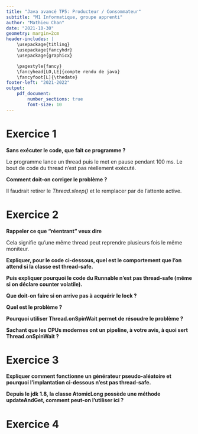```yaml
---
title: "Java avancé TP5: Producteur / Consommateur"
subtitle: "M1 Informatique, groupe apprenti"
author: "Mathieu Chan"
date: "2021-10-30"
geometry: margin=2cm
header-includes: |
	\usepackage{titling}
	\usepackage{fancyhdr}
	\usepackage{graphicx}

	\pagestyle{fancy}
	\fancyhead[LO,LE]{compte rendu de java}
	\fancyfoot[L]{\thedate}
footer-left: "2021-2022"
output:
    pdf_document:
        number_sections: true
		font-size: 10
---
```


\pagebreak

# Exercice 1

**Sans exécuter le code, que fait ce programme ?**

Le programme lance un thread puis le met en pause pendant 100 ms.
Le bout de code du thread n'est pas réellement exécuté.

**Comment doit-on corriger le problème ?**

Il faudrait retirer le *Thread.sleep()* et le remplacer par de l'attente active.

# Exercice 2

**Rappeler ce que "réentrant" veux dire**

Cela signifie qu'une même thread peut reprendre plusieurs fois le même moniteur.

**Expliquer, pour le code ci-dessous, quel est le comportement que l'on attend si
la classe est thread-safe.**


**Puis expliquer pourquoi le code du Runnable n'est pas thread-safe
(même si on déclare counter volatile).**

**Que doit-on faire si on arrive pas à acquérir le lock ?**

**Quel est le problème ?**

**Pourquoi utiliser Thread.onSpinWait permet de résoudre le problème ?**

**Sachant que les CPUs modernes ont un pipeline, à votre avis, à quoi sert
Thread.onSpinWait ?**

# Exercice 3

**Expliquer comment fonctionne un générateur pseudo-aléatoire et pourquoi
l'implantation ci-dessous n'est pas thread-safe.**

**Depuis le jdk 1.8, la classe AtomicLong possède une méthode updateAndGet,
comment peut-on l'utiliser ici ?**

# Exercice 4
